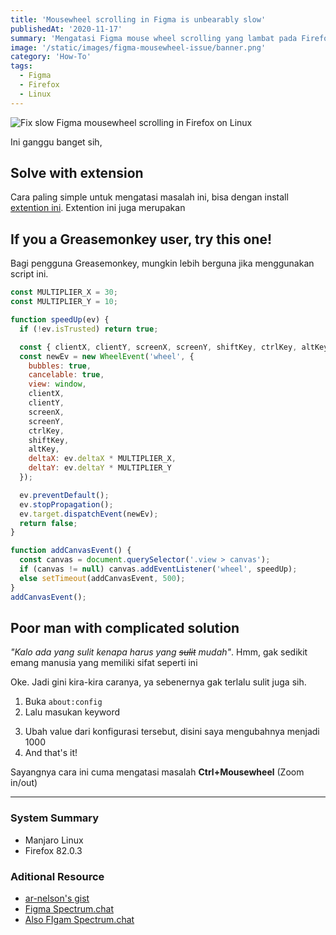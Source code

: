 ```yaml
---
title: 'Mousewheel scrolling in Figma is unbearably slow'
publishedAt: '2020-11-17'
summary: 'Mengatasi Figma mouse wheel scrolling yang lambat pada Firefox di Distro Linux'
image: '/static/images/figma-mousewheel-issue/banner.png'
category: 'How-To'
tags:
  - Figma
  - Firefox
  - Linux
---
```


![Fix slow Figma mousewheel scrolling in Firefox on Linux](/static/images/figma-mousewheel-issue/banner.png)

Ini ganggu banget sih,

## Solve with extension

Cara paling simple untuk mengatasi masalah ini, bisa dengan install [extention ini](https://addons.mozilla.org/firefox/addon/scroll-figma/). Extention ini juga merupakan

## If you a Greasemonkey user, try this one!

Bagi pengguna Greasemonkey, mungkin lebih berguna jika menggunakan script ini.

```js:figma-mouse-wheel.user.js
const MULTIPLIER_X = 30;
const MULTIPLIER_Y = 10;

function speedUp(ev) {
  if (!ev.isTrusted) return true;

  const { clientX, clientY, screenX, screenY, shiftKey, ctrlKey, altKey } = ev;
  const newEv = new WheelEvent('wheel', {
    bubbles: true,
    cancelable: true,
    view: window,
    clientX,
    clientY,
    screenX,
    screenY,
    ctrlKey,
    shiftKey,
    altKey,
    deltaX: ev.deltaX * MULTIPLIER_X,
    deltaY: ev.deltaY * MULTIPLIER_Y
  });

  ev.preventDefault();
  ev.stopPropagation();
  ev.target.dispatchEvent(newEv);
  return false;
}

function addCanvasEvent() {
  const canvas = document.querySelector('.view > canvas');
  if (canvas != null) canvas.addEventListener('wheel', speedUp);
  else setTimeout(addCanvasEvent, 500);
}
addCanvasEvent();
```

## Poor man with complicated solution

_"Kalo ada yang sulit kenapa harus yang ~~sulit~~ mudah"_. Hmm, gak sedikit emang manusia yang memiliki sifat seperti ini

Oke. Jadi gini kira-kira caranya, ya sebenernya gak terlalu sulit juga sih.

1. Buka `about:config`
2. Lalu masukan keyword

<!-- ```bash
mousewheel.with_control.delta_multiplier_y
``` -->

3. Ubah value dari konfigurasi tersebut, disini saya mengubahnya menjadi 1000
4. And that's it!

Sayangnya cara ini cuma mengatasi masalah **Ctrl+Mousewheel** (Zoom in/out)

---

### System Summary

- Manjaro Linux
- Firefox 82.0.3

### Aditional Resource

- [ar-nelson's gist](https://gist.github.com/ar-nelson/9d545c51501ae4527a5c7dd920cab15b)
- [Figma Spectrum.chat](https://spectrum.chat/figma/general/slow-scroll-on-firefox~aa8657b9-f081-4a27-976c-a980382bec94?m=MTU5NDQ5NzEzNjc2OA==)
- [Also FIgam Spectrum.chat](https://spectrum.chat/figma/feature-requests/zooming-speed-with-ctrl-mouse-scroll-on-firefox-differs-from-googles-chrome~250fac37-73e9-4319-b38a-297bf4db5843)
